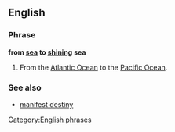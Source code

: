 ==English==

===Phrase===
'''from [[sea]] to [[shining]] sea'''

# {{context|US}} From the [[Atlantic Ocean]] to the [[Pacific Ocean]].

===See also===
* [[manifest destiny]]

[[Category:English phrases]]